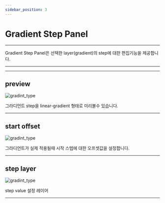 ```yaml
---
sidebar_position: 3
---
```




# Gradient Step Panel

<hr/>

Gradient Step Panel은 선택한 layer(gradient)의 step에 대한 편집기능을 제공합니다.


<hr/>


<TOCInline toc={toc}/>

<hr/>

## preview
![gradint_type](./img/gradient_type.png)

그라디언트 step을 linear-gradient 형태로 미리볼수 있습니다.


<hr/>

## start offset
![gradint_type](./img/gradient_type.png)

그라디언트가 실제 적용될때 시작 스텝에 대한 오프셋값을 설정합니다.


<hr/>

## step layer
![gradint_type](./img/gradient_type.png)

step value 설정 레이어


<hr/>
